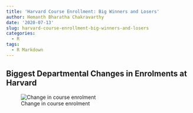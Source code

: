 ```yaml
---
title: 'Harvard Course Enrollment: Big Winners and Losers'
author: Hemanth Bharatha Chakravarthy
date: '2020-07-13'
slug: harvard-course-enrollment-big-winners-and-losers
categories:
  - R
tags:
  - R Markdown
---
```

## Biggest Departmental Changes in Enrolments at Harvard
![Change in course enrolment](/post/course_enrol.png)